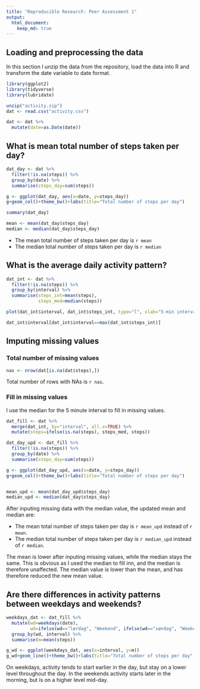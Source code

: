 ```yaml
---
title: "Reproducible Research: Peer Assessment 1"
output: 
  html_document:
    keep_md: true
---
```



## Loading and preprocessing the data

In this section I unzip the data from the repository, load the data into R and transform the date variable to date format.

```r

library(ggplot2)
library(tidyverse)
library(lubridate)

```

```r

unzip("activity.zip")
dat <- read.csv("activity.csv")

dat <- dat %>%
  mutate(date=as.Date(date))

```


## What is mean total number of steps taken per day?


```r

dat_day <- dat %>%
  filter(!is.na(steps)) %>%
  group_by(date) %>%
  summarise(steps_day=sum(steps))

g <- ggplot(dat_day, aes(x=date, y=steps_day))
g+geom_col()+theme_bw()+labs(title="Total number of steps per day")


```
```r

summary(dat_day)

mean <- mean(dat_day$steps_day)
median <- median(dat_day$steps_day)

```

* The mean total number of steps taken per day is `r mean`
* The median total number of steps taken per day is `r median`

## What is the average daily activity pattern?

```r

dat_int <- dat %>%
  filter(!is.na(steps)) %>%
  group_by(interval) %>%
  summarise(steps_int=mean(steps),
            steps_med=median(steps))

plot(dat_int$interval, dat_int$steps_int, type="l", xlab="5-min interval", ylab="Average number of steps", main="Average daily activity pattern")

dat_int$interval[dat_int$interval==max(dat_int$steps_int)]

```

## Imputing missing values

### Total number of missing values

```r

nas <- nrow(dat[is.na(dat$steps),])

```
Total number of rows with NAs is `r nas`.

### Fill in missing values

I use the median for the 5 minute interval to fill in missing values.

```r

dat_fill <- dat %>%
  merge(dat_int, by="interval", all.x=TRUE) %>%
  mutate(steps=ifelse(is.na(steps), steps_med, steps))

```

```r

dat_day_upd <- dat_fill %>%
  filter(!is.na(steps)) %>%
  group_by(date) %>%
  summarise(steps_day=sum(steps))

g <- ggplot(dat_day_upd, aes(x=date, y=steps_day))
g+geom_col()+theme_bw()+labs(title="Total number of steps per day")


mean_upd <- mean(dat_day_upd$steps_day)
median_upd <- median(dat_day$steps_day)


```
After inputing missing data with the median value, the updated mean and median are:

* The mean total number of steps taken per day is `r mean_upd` instead of `r mean`.
* The median total number of steps taken per day is `r median_upd` instead of `r median`.

The mean is lower after inputing missing values, while the median stays the same. This is obvious as I used the median to fill inn, and the median is therefore unaffected. The median value is lower than the mean, and has therefore reduced the new mean value. 




## Are there differences in activity patterns between weekdays and weekends?


```r

weekdays_dat <- dat_fill %>%
  mutate(wd=weekdays(date),
         wd=ifelse(wd=="lørdag", "Weekend", ifelse(wd=="søndag", "Weekend", "Weekday"))) %>%
  group_by(wd, interval) %>%
  summarise(m=mean(steps))

g_wd <- ggplot(weekdays_dat, aes(x=interval, y=m))
g_wd+geom_line()+theme_bw()+labs(title="Total number of steps per day",y="Number of steps")+facet_wrap(~wd)

```

On weekdays, activity tends to start earlier in the day, but stay on a lower level throughout the day. In the weekends activity starts later in the morning, but is on a higher level mid-day. 